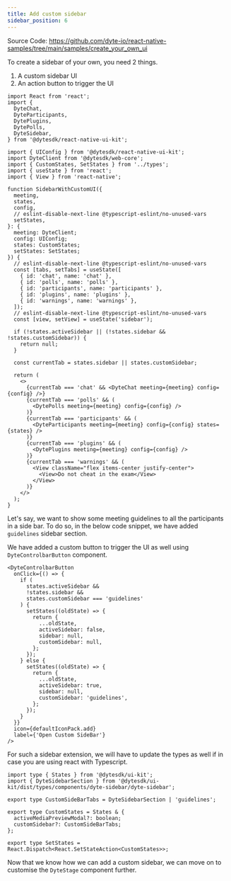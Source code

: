 ```yaml
---
title: Add custom sidebar
sidebar_position: 6
---
```


Source Code: https://github.com/dyte-io/react-native-samples/tree/main/samples/create_your_own_ui

To create a sidebar of your own, you need 2 things.

1. A custom sidebar UI
2. An action button to trigger the UI

```tsx
import React from 'react';
import {
  DyteChat,
  DyteParticipants,
  DytePlugins,
  DytePolls,
  DyteSidebar,
} from '@dytesdk/react-native-ui-kit';

import { UIConfig } from '@dytesdk/react-native-ui-kit';
import DyteClient from '@dytesdk/web-core';
import { CustomStates, SetStates } from '../types';
import { useState } from 'react';
import { View } from 'react-native';

function SidebarWithCustomUI({
  meeting,
  states,
  config,
  // eslint-disable-next-line @typescript-eslint/no-unused-vars
  setStates,
}: {
  meeting: DyteClient;
  config: UIConfig;
  states: CustomStates;
  setStates: SetStates;
}) {
  // eslint-disable-next-line @typescript-eslint/no-unused-vars
  const [tabs, setTabs] = useState([
    { id: 'chat', name: 'chat' },
    { id: 'polls', name: 'polls' },
    { id: 'participants', name: 'participants' },
    { id: 'plugins', name: 'plugins' },
    { id: 'warnings', name: 'warnings' },
  ]);
  // eslint-disable-next-line @typescript-eslint/no-unused-vars
  const [view, setView] = useState('sidebar');

  if (!states.activeSidebar || (!states.sidebar && !states.customSidebar)) {
    return null;
  }

  const currentTab = states.sidebar || states.customSidebar;

  return (
    <>
      {currentTab === 'chat' && <DyteChat meeting={meeting} config={config} />}
      {currentTab === 'polls' && (
        <DytePolls meeting={meeting} config={config} />
      )}
      {currentTab === 'participants' && (
        <DyteParticipants meeting={meeting} config={config} states={states} />
      )}
      {currentTab === 'plugins' && (
        <DytePlugins meeting={meeting} config={config} />
      )}
      {currentTab === 'warnings' && (
        <View className="flex items-center justify-center">
          <View>Do not cheat in the exam</View>
        </View>
      )}
    </>
  );
}
```

Let's say, we want to show some meeting guidelines to all the participants in a side bar. To do so, in the below code snippet, we have added `guidelines` sidebar section.

We have added a custom button to trigger the UI as well using `DyteControlbarButton` component.

```tsx
<DyteControlbarButton
  onClick={() => {
    if (
      states.activeSidebar &&
      !states.sidebar &&
      states.customSidebar === 'guidelines'
    ) {
      setStates((oldState) => {
        return {
          ...oldState,
          activeSidebar: false,
          sidebar: null,
          customSidebar: null,
        };
      });
    } else {
      setStates((oldState) => {
        return {
          ...oldState,
          activeSidebar: true,
          sidebar: null,
          customSidebar: 'guidelines',
        };
      });
    }
  }}
  icon={defaultIconPack.add}
  label={'Open Custom SideBar'}
/>
```

For such a sidebar extension, we will have to update the types as well if in case you are using react with Typescript.

```tsx
import type { States } from '@dytesdk/ui-kit';
import { DyteSidebarSection } from '@dytesdk/ui-kit/dist/types/components/dyte-sidebar/dyte-sidebar';

export type CustomSideBarTabs = DyteSidebarSection | 'guidelines';

export type CustomStates = States & {
  activeMediaPreviewModal?: boolean;
  customSidebar?: CustomSideBarTabs;
};

export type SetStates = React.Dispatch<React.SetStateAction<CustomStates>>;
```

Now that we know how we can add a custom sidebar, we can move on to customise the `DyteStage` component further.
